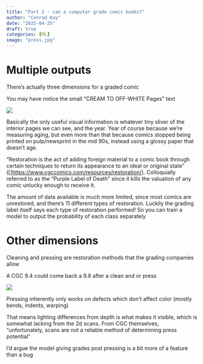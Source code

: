 ```yaml
---
title: "Part 2 - can a computer grade comic books?"
author: "Conrad Kay"
date: "2025-04-25"
draft: true
categories: [ML]
image: "press.jpg"
---
```


# Multiple outputs

There's actually three dimensions for a graded comic

You may have notice the small "CREAM TO OFF-WHITE Pages" text 

![](owl.jpg)

Basically the only useful visual information is whatever tiny sliver of the interior pages we can see, and the year. Year of course because we're measuring aging, but even more than that because comics stopped being printed on pulp/newsprint in the mid 90s, instead using a glossy paper that doesn't age.

"Restoration is the act of adding foreign material to a comic book through certain techniques to return its appearance to an ideal or original state" ([]<https://www.cgccomics.com/resources/restoration/>). Colloquially referred to as the "Purple Label of Death" since it kills the valuation of any comic unlucky enough to receive it. 

The amount of data available is much more limited, since most comics are unrestored, and there's 11 different types of restoration. Luckily the grading label itself says each type of restoration performed! So you can train a model to output the probability of each class separately 

# Other dimensions

Cleaning and pressing are restoration methods that the grading companies allow

A CGC 9.4 could come back a 9.8 after a clean and or press

![](press.jpg)

Pressing inherently only works on defects which don't affect color (mostly bends, indents, warping)

That means lighting differences from depth is what makes it visible, which is somewhat lacking from the 2d scans. From CGC themselves, "unfortunately, scans are not a reliable method of determining press potential"

I'd argue the model giving grades post pressing is a bit more of a feature than a bug